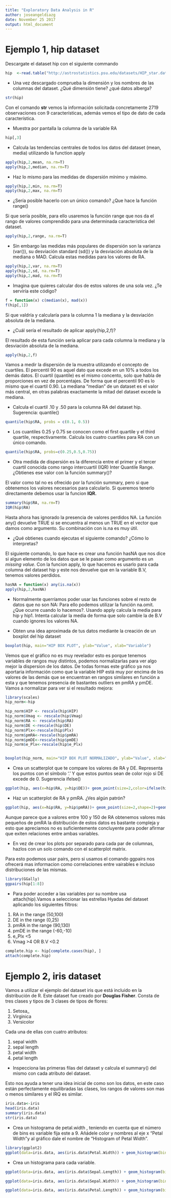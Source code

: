 ```yaml
---
title: "Exploratory Data Analysis in R"
author: joseangeldiazg
date: November 25 2017
output: html_document
---
```


# Ejemplo 1, hip dataset


Descargate el  dataset hip con el siguiente commando 

```r
hip  <-read.table("http://astrostatistics.psu.edu/datasets/HIP_star.dat", header=T,fill=T)
```

* Una vez descargado comprueba la dimensión y los nombres de las columnas del dataset. ¿Qué dimensión tiene? ¿qué datos alberga?

```r
str(hip)
```

Con el comando **str** vemos la información solicitada concretamente 2719 observaciones con 9 características, además vemos el tipo de dato de cada característica. 


* Muestra por pantalla la columna de la variable RA


```r
hip[,3]
```


* Calcula las tendencias centrales de todos los datos del dataset (mean, media) utilizando la function apply

```r
apply(hip,2,mean, na.rm=T)
apply(hip,2,median, na.rm=T)
```

* Haz lo mismo para las medidas de dispersión mínimo y máximo. 

```r
apply(hip,2,min, na.rm=T)
apply(hip,2,max, na.rm=T)
```

* ¿Sería posible hacerlo con un único comando? ¿Que hace la función range()

Si que sería posible, para ello usaremos la función range que nos da el rango de valores comprendido para una determinada característica del dataset.  

```r
apply(hip,2,range, na.rm=T)
```


* Sin embargo las medidas más populares de dispersión son la varianza (var()), su desviación standard (sd()) y la desviación absoluta de la mediana o MAD. Calcula estas medidas para los valores de RA.

```r
apply(hip,2,var, na.rm=T)
apply(hip,2,sd, na.rm=T)
apply(hip,2,mad, na.rm=T)
```

* Imagina que quieres calcular dos de estos valores de una sola vez. ¿Te serviría este código?

```r
f = function(x) c(median(x), mad(x))  
f(hip[,1])
```

Si que valdría y calcularía para la columna 1 la mediana y la desviación absoluta de la mediana. 

* ¿Cuál sería el resultado de aplicar apply(hip,2,f)?

El resultado de esta función sería aplicar para cada columna la mediana y la desviación absoluta de la mediana. 

```r
apply(hip,2,f)
```


Vamos a medir la dispersión de la muestra utilizando el concepto de cuartiles. El percentil 90 es aquel dato que excede en un 10% a todos los demás datos. El cuartil (quantile) es el mismo concento, solo que habla de proporciones en vez de porcentajes. De forma que el percentil 90 es lo mismo que el cuartil 0.90. La mediana “median” de un dataset es el valor más central, en otras palabras exactamente la mitad del dataset excede la mediana. 


* Calcula el cuartil .10 y .50 para la columna RA del dataset hip. Sugerencia: quantile()

```r
quantile(hip$RA, probs = c(0.1, 0.5))
```


* Los cuantiles 0.25 y 0.75 se conocen como el  first quartile y el third quartile, respectivamente. Calcula los cuatro cuartiles para RA con un único comando.


```r
quantile(hip$RA, probs=c(0.25,0.5,0.75))
```



* Otra medida de dispersión es la diferencia entre el primer y el tercer cuartil conocida como rango intercuartil (IQR) Inter Quantile Range. ¿Obtienes ese valor con la función summary()?

El valor como tal no es ofrecido por la función summary, pero si que obtenemos los valores necesarios para calcularlo. Si queremos tenerlo directamente debemos usar la funcion **IQR.**


```r
summary(hip$RA, na.rm=T)
IQR(hip$RA)
```


Hasta ahora has ignorado la presencia de  valores perdidos NA. La función any() devuelve TRUE si se encuentra al menos un TRUE en el vector que damos como argumento. Su combinación con is.na es muy útil.

* ¿Qué obtienes cuando ejecutas el siguiente comando? ¿Cómo lo interpretas?

El siguiente comando, lo que hace es crear una función hasNA que nos dice si algun elemento de los datos que se le pasan como argumento es un *missing value*. Con la funcion apply, lo que hacemos es usarlo para cada columna del dataset hip y este nos devuelve que en la variable B.V, tenemos valores perdidos. 

```r
hasNA = function(x) any(is.na(x)) 
apply(hip,2,hasNA)   
```


* Normalmente querríamos poder usar las funciones  sobre el resto de datos que no son NA: Para ello podemos utilizar la función na.omit. ¿Que ocurre cuando lo hacemos?. Usando apply calcula la media para hip y hip1. Intenta calcular la media de forma que solo cambie la de B.V cuando ignores los valores NA.

* Obten una idea aproximada de tus datos mediante la creación de un boxplot del hip dataset


```r
boxplot(hip, main="HIP BOX PLOT", ylab="Value", xlab="Variable")
```

Vemos que el gráfico no es muy revelador esto es porque tenemos variables de rangos muy distintos, podemos normalizarlas para ver algo mejor la dispersion de los datos. De todas formas este gráfico ya nos aportaria información como que la variable HIP está muy por encima de  los valores de las demás que se encuentran en rangos similares en función a esta y que tenemos presencia de bastantes outliers en pmRA y pmDE. Vamos a normalizar para ver si el resultado mejora:


```r
library(scales)
hip_norm<-hip

hip_norm$HIP <- rescale(hip$HIP)
hip_norm$Vmag <- rescale(hip$Vmag)
hip_norm$RA <- rescale(hip$RA)
hip_norm$DE <-rescale(hip$DE)
hip_norm$Plx<-rescale(hip$Plx)
hip_norm$pmRA<-rescale(hip$pmRA)
hip_norm$pmDE<-rescale(hip$pmDE)
hip_norm$e_Plx<-rescale(hip$e_Plx)


boxplot(hip_norm, main="HIP BOX PLOT NORMALIZADO", ylab="Value", xlab="Variable")
```



* Crea un scatterplot que te compare los valores de RA y DE. Representa los puntos con el símbolo ‘.’ Y que estos puntos sean de color rojo si DE excede de 0. Sugerencia ifelse()

```r
ggplot(hip, aes(x=hip$RA, y=hip$DE))+ geom_point(size=2,color=ifelse(hip$DE>0,"red","blue"),shape=1)
```

* Haz un scatterplot de RA y pmRA. ¿Ves algún patrón?

```r
ggplot(hip, aes(x=hip$RA, y=hip$pmRA))+ geom_point(size=2,shape=2)+geom_smooth(method=lm,color="darkred")
```

Aunque parece que a valores entre 100 y 150 de RA obtenemos valores más pequeños de pmRA la distribución de estos datos es bastante compleja y esto que apreciamos no es suficientemente concluyente para poder afirmar que exiten relaciones entre ambas variables. 


* En vez de crear los plots por separado para cada par de columnas, hazlos con un solo comando con el scatterplot matrix.

Para esto podemos usar pairs, pero si usamos el comando ggpairs nos ofrecerá mas informacion como correlaciones entre vairables e incluso distribuciones de las mismas. 

```r
library(GGally)
ggpairs(hip[1:8])
```

* Para poder acceder a las variables por su nombre usa attach(hip).Vamos a seleccionar las estrellas Hyadas del dataset aplicando los siguientes filtros:


1. RA in the range (50,100) 
2. DE in the range (0,25) 
3. pmRA in the range (90,130) 
4. pmDE in the range (-60,-10) 
5. e_Plx <5 
6. Vmag >4 OR B.V <0.2 

```r
complete.hip <- hip[complete.cases(hip), ]
attach(complete.hip)
```


# Ejemplo 2, iris dataset


Vamos a utilizar el ejemplo del dataset iris que está incluido en la distribución de R. Este dataset fue creado por **Douglas Fisher**.  Consta de tres clases y tipos de 3 clases de tipos de flores:

1. Setosa_
2. Virginica
3. Versicolor
  
Cada una de ellas con cuatro atributos:

1. sepal width
2. sepal length
3. petal width
4. petal length


* Inspecciona las primeras filas del dataset y calcula el summary() del mismo con cada atributo del dataset.

Esto nos ayuda a tener una idea inicial de como son los datos, en este caso están perfectamente equilibradas las clases, los rangos de valores son mas o menos similares y el IRQ es similar. 

```r
iris.data<-iris
head(iris.data)
summary(iris.data)
str(iris.data)
```


* Crea un histograma de petal.width , teniendo en cuenta que el número de bins es variable fija este a 9. Añádele color y nombres al eje x "Petal Width"y al gráfico dale el nombre de  "Histogram of Petal Width". 

```r
library(ggplot2)
ggplot(data=iris.data, aes(iris.data$Petal.Width)) + geom_histogram(binwidth = 0.3) +labs(title="Histogram of Petal Width",x ="Petal Width", y = "Frecuency")
```

* Crea un histograma para cada variable.


```r
ggplot(data=iris.data, aes(iris.data$Sepal.Length)) + geom_histogram(binwidth = 0.5) +labs(title="Histogram of Sepal.Length",x ="Sepal.Length", y = "Frecuency")

ggplot(data=iris.data, aes(iris.data$Sepal.Width)) + geom_histogram(binwidth = 0.5) +labs(title="Histogram of Sepal.Width",x ="Sepal.Width", y = "Frecuency")

ggplot(data=iris.data, aes(iris.data$Petal.Length)) + geom_histogram(binwidth = 0.5) +labs(title="Histogram of Petal.Length",x ="Petal.Length", y = "Frecuency")

```

